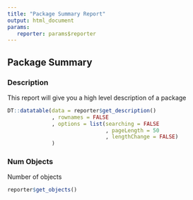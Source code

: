 ```yaml
---
title: "Package Summary Report"
output: html_document
params: 
   reporter: params$reporter
---
```


## Package Summary

### Description
This report will give you a high level description of a package


```r
DT::datatable(data = reporter$get_description()
              , rownames = FALSE
              , options = list(searching = FALSE
                               , pageLength = 50
                               , lengthChange = FALSE)
              )
```

### Num Objects

Number of objects

```r
reporter$get_objects()
```